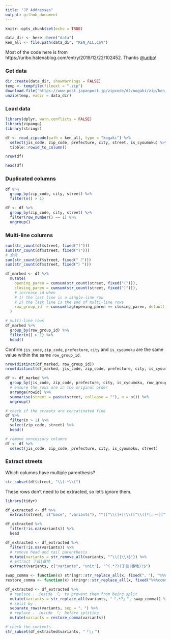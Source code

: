 ```yaml
---
title: "JP Addresses"
output: github_document
---
```


```r
knitr::opts_chunk$set(echo = TRUE)

data_dir <- here::here("data")
ken_all <- file.path(data_dir, "KEN_ALL.CSV")
```

Most of the code here is from https://uribo.hatenablog.com/entry/2019/12/22/102452. Thanks [\@uribo](https://github.com/uribo)!

### Get data

```r
dir.create(data_dir, showWarnings = FALSE)
temp <- tempfile(fileext = ".zip")
download.file("https://www.post.japanpost.jp/zipcode/dl/oogaki/zip/ken_all.zip", temp)
unzip(temp, exdir = data_dir)
```

### Load data

```r
library(dplyr, warn.conflicts = FALSE)
library(zipangu)
library(stringr)

df <- read_zipcode(path = ken_all, type = "kogaki") %>%
  select(jis_code, zip_code, prefecture, city, street, is_cyoumoku) %>% 
  tibble::rowid_to_column()

nrow(df)

head(df)
```

### Duplicated columns

```r
df %>% 
  group_by(zip_code, city, street) %>% 
  filter(n() > 1)
```

```r
df <- df %>% 
  group_by(zip_code, city, street) %>% 
  filter(row_number() == 1) %>%
  ungroup()
```

### Multi-line columns

```r
sum(str_count(df$street, fixed("(")))
sum(str_count(df$street, fixed(")")))
# 全角
sum(str_count(df$street, fixed("（")))
sum(str_count(df$street, fixed("）")))
```

```r
df_marked <- df %>%
  mutate(
    opening_paren = cumsum(str_count(street, fixed("("))),
    closing_paren = cumsum(str_count(street, fixed(")"))),
    # increase id when
    # 1) the last line is a single-line row
    # 2) the last line is the end of multi-line rows
    row_group_id  = cumsum(lag(opening_paren == closing_paren, default = 0))
  )

# multi-line rows
df_marked %>%
  group_by(row_group_id) %>% 
  filter(n() > 1) %>% 
  head()
```

Confirm `jis_code`, `zip_code`, `prefecture`, `city` and `is_cyoumoku` are the same value within the same `row_group_id`.

```r
nrow(distinct(df_marked, row_group_id))
nrow(distinct(df_marked, jis_code, zip_code, prefecture, city, is_cyoumoku, row_group_id))
```

```r
df <- df_marked %>%
  group_by(jis_code, zip_code, prefecture, city, is_cyoumoku, row_group_id) %>%
  # ensure the rows are in the original order
  arrange(rowid) %>%
  summarise(street = paste(street, collapse = ""), n = n()) %>% 
  ungroup()

# check if the streets are concatinated fine
df %>%
  filter(n > 1) %>%
  select(zip_code, street) %>% 
  head()
```

```r
# remove unncessary columns
df <- df %>% 
  select(jis_code, zip_code, prefecture, city, is_cyoumoku, street)
```

### Extract streets

Which columns have multiple parenthesis?

```r
str_subset(df$street, "\\(.*\\(")
```

These rows don't need to be extracted, so let's ignore them.

```r
library(tidyr)

df_extracted <- df %>%
  extract(street, c("base", "variants"), "^([^\\(]+)(\\([^\\(]*[、〜][^\\(]*\\))?$")

df_extracted %>% 
  filter(!is.na(variants)) %>% 
  head
```

```r
df_extracted <- df_extracted %>% 
  filter(!is.na(variants)) %>% 
  # remove head and tail parenthesis
  mutate(variants = str_remove_all(variants, "^\\(|\\)$")) %>%
  # extract 丁目|番地
  extract(variants, c("variants", "unit"), "^(.*?)(丁目|番地)?$")
```

```r
swap_comma <- function(x) stringr::str_replace_all(x, fixed("、"), "%%%comma%%%")
restore_comma <- function(x) stringr::str_replace_all(x, fixed("%%%comma%%%"), "、")

df_extracted <- df_extracted %>% 
  # replace 、 inside 「」 to prevent them from being split
  mutate(variants = str_replace_all(variants, "「.*?」", swap_comma)) %>% 
  # split by 、
  separate_rows(variants, sep = "、") %>% 
  # replace 、 inside 「」 before spliting
  mutate(variants = restore_comma(variants))

# check the contents
str_subset(df_extracted$variants, "「|」")
```